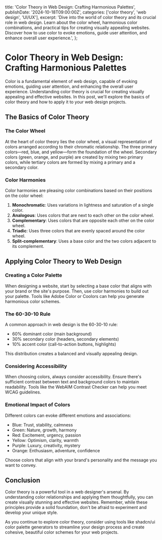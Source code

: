   title: 'Color Theory in Web Design: Crafting Harmonious Palettes',
  publishDate: '2024-10-18T09:00:00Z',
  categories: ['color theory', 'web design', 'UI/UX'],
  excerpt:
    'Dive into the world of color theory and its crucial role in web design. Learn about the color wheel, harmonious color combinations, and practical tips for creating visually appealing websites. Discover how to use color to evoke emotions, guide user attention, and enhance overall user experience.',
};

# Color Theory in Web Design: Crafting Harmonious Palettes

Color is a fundamental element of web design, capable of evoking emotions, guiding user attention, and enhancing the overall user experience. Understanding color theory is crucial for creating visually appealing and effective websites. In this post, we'll explore the basics of color theory and how to apply it to your web design projects.

## The Basics of Color Theory

### The Color Wheel

At the heart of color theory lies the color wheel, a visual representation of colors arranged according to their chromatic relationship. The three primary colors—red, blue, and yellow—form the foundation of the wheel. Secondary colors (green, orange, and purple) are created by mixing two primary colors, while tertiary colors are formed by mixing a primary and a secondary color.

### Color Harmonies

Color harmonies are pleasing color combinations based on their positions on the color wheel:

1. **Monochromatic**: Uses variations in lightness and saturation of a single color.
2. **Analogous**: Uses colors that are next to each other on the color wheel.
3. **Complementary**: Uses colors that are opposite each other on the color wheel.
4. **Triadic**: Uses three colors that are evenly spaced around the color wheel.
5. **Split-complementary**: Uses a base color and the two colors adjacent to its complement.

## Applying Color Theory to Web Design

### Creating a Color Palette

When designing a website, start by selecting a base color that aligns with your brand or the site's purpose. Then, use color harmonies to build out your palette. Tools like Adobe Color or Coolors can help you generate harmonious color schemes.

### The 60-30-10 Rule

A common approach in web design is the 60-30-10 rule:

- 60% dominant color (main background)
- 30% secondary color (headers, secondary elements)
- 10% accent color (call-to-action buttons, highlights)

This distribution creates a balanced and visually appealing design.

### Considering Accessibility

When choosing colors, always consider accessibility. Ensure there's sufficient contrast between text and background colors to maintain readability. Tools like the WebAIM Contrast Checker can help you meet WCAG guidelines.

### Emotional Impact of Colors

Different colors can evoke different emotions and associations:

- Blue: Trust, stability, calmness
- Green: Nature, growth, harmony
- Red: Excitement, urgency, passion
- Yellow: Optimism, clarity, warmth
- Purple: Luxury, creativity, mystery
- Orange: Enthusiasm, adventure, confidence

Choose colors that align with your brand's personality and the message you want to convey.

## Conclusion

Color theory is a powerful tool in a web designer's arsenal. By understanding color relationships and applying them thoughtfully, you can create visually stunning and effective websites. Remember, while these principles provide a solid foundation, don't be afraid to experiment and develop your unique style.

As you continue to explore color theory, consider using tools like shadcn/ui color palette generators to streamline your design process and create cohesive, beautiful color schemes for your web projects.

